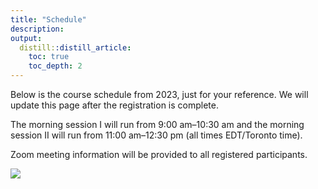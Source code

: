 ```yaml
---
title: "Schedule"
description: 
output:
  distill::distill_article:
    toc: true
    toc_depth: 2
---
```


Below is the course schedule from 2023, just for your reference. We will update this page after the registration is complete.

The morning session I will run from 9:00 am--10:30 am and the morning session II will run from 11:00 am--12:30 pm (all times EDT/Toronto time).  

Zoom meeting information will be provided to all registered participants.

![](Schedule/Calendar.png)

<!-- # ```{r, echo=FALSE} -->
<!-- # library(tidyverse) -->
<!-- # library(kableExtra) -->
<!-- # options(knitr.kable.NA = '') -->
<!-- # my_backgrounds <- colorRampPalette(c("white", "#002A5C"))(5) -->
<!-- # k <- 9 -->
<!-- # row_nums <-sort(c(seq(1,31,4), seq(2,31,4))) -->
<!-- # jsc270courseschedule <- read_csv("Schedule/schedule.csv") -->
<!-- # knitr::kable(jsc270courseschedule[1:31,]) %>%   -->
<!-- #   kable_styling(full_width = T, position = "float_left")   %>%    -->
<!-- #   row_spec(row_nums ,background = my_backgrounds[2])  -->
<!-- # ``` -->
